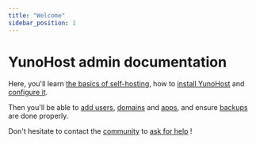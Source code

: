 ```yaml
---
title: "Welcome"
sidebar_position: 1
---
```


# YunoHost admin documentation

Here, you'll learn [the basics of self-hosting](/admin/self_hosting), how to [install YunoHost](/admin/install) and [configure it](/admin/get_started/post_install/configuration).

Then you'll be able to [add users](/admin/users), [domains](/admin/domains) and [apps](/admin/apps), and ensure [backups](/admin/backups) are done properly.

Don't hesitate to contact the [community](/community) to [ask for help](/community/help) !
